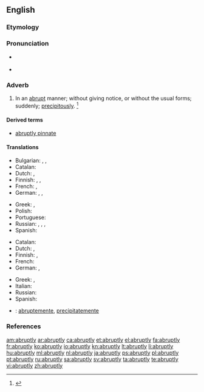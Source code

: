 ==English==

===Etymology===
{{suffix|abrupt|ly}}

===Pronunciation===
* {{a|US}} {{IPA|/əˈbɹʌp.li/|/ə.ˈbɹʌpt.li/}}
* {{audio|en-us-abruptly.ogg|Audio (US)}}

===Adverb===
{{en-adv}}

# In an [[abrupt]] manner; without giving notice, or without the usual forms; suddenly; [[precipitously]]. {{defdate|First attested in the late 16<sup>th</sup> century.}}<ref>{{reference-book | last =| first = | authorlink =  | coauthors =  | editor =Brown, Lesley  | others =  | title = The Shorter Oxford English Dictionary | origdate =  | origyear = 1933| origmonth =  | url =  | format =  | accessdate =  | accessyear =  | accessmonth =  | edition = 5th | date =  | year =2003| month =  | publisher =Oxford University Press  | location =Oxford, UK | language =  | id =  | doi = | isbn =978-0-19-860575-7 | lccn = | ol = | pages =8| chapter =  | chapterurl =  | quote =}}</ref>

====Derived terms====
* [[abruptly pinnate]]

====Translations====
{{trans-top|in an abrupt manner}}
* Bulgarian: {{t+|bg|рязко}}, {{t+|bg|внезапно}}, {{t+|bg|безцеремонно}}
* Catalan: {{t+|ca|abruptament}}
* Dutch: {{t+|nl|abrupt}}, {{t+|nl|bruusk}}
* Finnish: {{t+|fi|äkillisesti}}, {{t+|fi|yhtäkkiä}}, {{t|fi|yht'äkkiä}}
* French: {{t+|fr|abruptement}}, {{t+|fr|tout d'un coup}}
* German: {{t+|de|abrupt}}, {{t+|de|plötzlich}}, {{t+|de|unerwartet}}
{{trans-mid}}
* Greek: {{t+|el|αποτόμως|tr=apotómos|sc=Grek}}, {{t+|el|αιφνιδίως|tr=aifnidíos|sc=Grek}}
* Polish: {{t|pl|nagle}}
* Portuguese: {{t+|pt|abruptamente}}
* Russian: {{t+|ru|внезапно|tr=vnezápno}}, {{t+|ru|неожиданно|tr=neožídanno}}, {{t+|ru|резко|tr=rézko}}, {{t+|ru|бесцеремонно|tr=besceremónno}} {{qualifier|brusquely}}
* Spanish: {{t+|es|abruptamente}}
{{trans-bottom}}

{{trans-top|precipitously}}
* Catalan: {{t|ca|precipitadament}}
* Dutch: {{t+|nl|plots}}, {{t+|nl|plotseling}}
* Finnish: {{t+|fi|äkkijyrkkä|alt=äkkijyrkästi}}, {{t+|fi|äkillinen|alt=äkillisesti}}
* French: {{t+|fr|précipitamment}}
* German: {{t+|de|abgerissen}}, {{t+|de|abschüssig}}
{{trans-mid}}
* Greek: {{t+|el|εσπευσμένως|tr=espefsménos|sc=Grek}}, {{t+|el|αιφνιδίως|tr=aifnidíos|sc=Grek}}
* Italian: {{t+|it|improvvisamente}}
* Russian: {{t+|ru|отрывисто|tr=otrývisto}}
* Spanish: {{t|es|precipitadamente}}
{{trans-bottom}}

{{checktrans-top}}
* {{ttbc|ia}}: [[abruptemente]], [[precipitatemente]]
{{trans-mid}}
{{trans-bottom}}

===References===
<references/>

[[am:abruptly]]
[[ar:abruptly]]
[[ca:abruptly]]
[[et:abruptly]]
[[el:abruptly]]
[[fa:abruptly]]
[[fr:abruptly]]
[[ko:abruptly]]
[[io:abruptly]]
[[kn:abruptly]]
[[lt:abruptly]]
[[li:abruptly]]
[[hu:abruptly]]
[[ml:abruptly]]
[[nl:abruptly]]
[[ja:abruptly]]
[[ps:abruptly]]
[[pl:abruptly]]
[[pt:abruptly]]
[[ru:abruptly]]
[[sa:abruptly]]
[[sv:abruptly]]
[[ta:abruptly]]
[[te:abruptly]]
[[vi:abruptly]]
[[zh:abruptly]]
